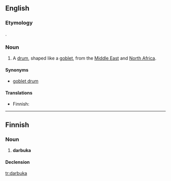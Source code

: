 ==English==
{{wikipedia}}
===Etymology===
{{etyl|ar}}.

===Noun===
{{en-noun}}

# {{musical instruments}} A [[drum]], shaped like a [[goblet]], from the [[Middle East]] and [[North Africa]].

====Synonyms====
* [[goblet drum]]

====Translations====
{{trans-top|drum typical to Near East}}
* Finnish: {{t-|fi|darbuka}}
{{trans-mid}}
{{trans-bottom}}

----

==Finnish==

===Noun===
{{infl|fi|noun}}

# '''darbuka'''

====Declension====
{{fi-decl-kala|darbuk}}

[[tr:darbuka]]